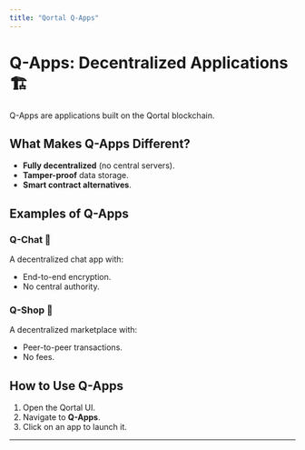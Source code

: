 ```yaml
---
title: "Qortal Q-Apps"
---
```


# Q-Apps: Decentralized Applications 🏗️

Q-Apps are applications built on the Qortal blockchain.

## What Makes Q-Apps Different?
- **Fully decentralized** (no central servers).
- **Tamper-proof** data storage.
- **Smart contract alternatives**.

## Examples of Q-Apps
### Q-Chat 💬
A decentralized chat app with:
- End-to-end encryption.
- No central authority.

### Q-Shop 🛒
A decentralized marketplace with:
- Peer-to-peer transactions.
- No fees.

## How to Use Q-Apps
1. Open the Qortal UI.
2. Navigate to **Q-Apps**.
3. Click on an app to launch it.

---
